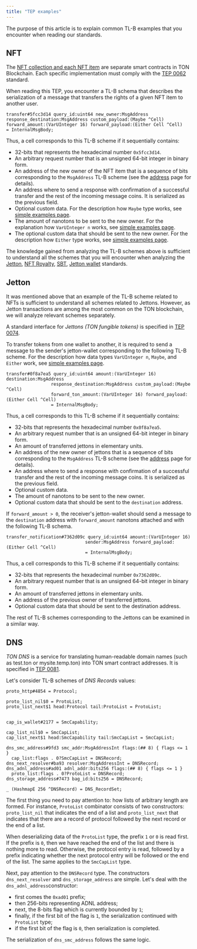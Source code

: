 ```yaml
---
title: "TEP examples"
---
```


The purpose of this article is to explain common TL-B examples that you encounter when reading our standards.

## NFT

The [NFT collection and each NFT item](/standard/tokens/nft/overview) are separate smart contracts in TON Blockchain. Each specific implementation must
comply with the [TEP 0062](https://github.com/ton-blockchain/TEPs/blob/master/text/0062-nft-standard.md) standard.

When reading this TEP, you encounter a TL-B schema that describes the serialization of a
message that transfers the rights of a given NFT item to another user.

```tlb
transfer#5fcc3d14 query_id:uint64 new_owner:MsgAddress
response_destination:MsgAddress custom_payload:(Maybe ^Cell)
forward_amount:(VarUInteger 16) forward_payload:(Either Cell ^Cell)
= InternalMsgBody;
```

Thus, a cell corresponds to this TL-B scheme if it sequentially contains:

- 32-bits that represents the hexadecimal number `0x5fcc3d14`.
- An arbitrary request number that is an unsigned 64-bit integer in binary form.
- An address of the new owner of the NFT item that is a sequence of bits corresponding to the
  `MsgAddress` TL-B scheme (see the [address](/ton/addresses/overview) page for details).
- An address where to send a response with confirmation of a successful transfer and the rest of the incoming message coins. It is
  serialized as the previous field.
- Optional custom data. For the description how `Maybe` type works,
  see [simple examples page](/language/TL-B/simple-examples).
- The amount of nanotons to be sent to the new owner. For the explanation how `VarUInteger n` works, see
  [simple examples page](/language/TL-B/simple-examples).
- The optional custom data that should be sent to the new owner. For the description how `Either` type works,
  see [simple examples page](/language/TL-B/simple-examples).

The knowledge gained from analyzing the TL-B schemes above is sufficient to understand all the schemes that
you will encounter when analyzing the [Jetton](https://github.com/ton-blockchain/TEPs/blob/master/text/0074-jettons-standard.md#summary),
[NFT Royalty](https://github.com/ton-blockchain/TEPs/blob/master/text/0066-nft-royalty-standard.md),
[SBT](https://github.com/ton-blockchain/TEPs/blob/master/text/0085-sbt-standard.md),
[Jetton wallet](https://github.com/ton-blockchain/TEPs/blob/master/text/0089-jetton-wallet-discovery.md) standards.

## Jetton

It was mentioned above that an example of the TL-B scheme related to NFTs is sufficient to understand all schemes related to Jettons.
However, as Jetton transactions are among the most common on the TON blockchain, we will analyze relevant schemes separately.

A standard interface for _Jettons (TON fungible tokens)_ is specified in [TEP 0074](https://github.com/ton-blockchain/TEPs/blob/master/text/0074-jettons-standard.md).

To transfer tokens from one wallet to another, it is required to send a message to the sender's
jetton-wallet corresponding to the following TL-B scheme. For the description how data types `VarUInteger n`, `Maybe`, and `Either` work, see
[simple examples page](/language/TL-B/simple-examples).

```tlb
transfer#0f8a7ea5 query_id:uint64 amount:(VarUInteger 16) destination:MsgAddress
                 response_destination:MsgAddress custom_payload:(Maybe ^Cell)
                 forward_ton_amount:(VarUInteger 16) forward_payload:(Either Cell ^Cell)
                 = InternalMsgBody;
```

Thus, a cell corresponds to this TL-B scheme if it sequentially contains:

- 32-bits that represents the hexadecimal number `0x0f8a7ea5`.
- An arbitrary request number that is an unsigned 64-bit integer in binary form.
- An amount of transferred jettons in elementary units.
- An address of the new owner of jettons that is a sequence of bits corresponding to the
  `MsgAddress` TL-B scheme (see the [address](/ton/addresses/overview) page for details).
- An address where to send a response with confirmation of a successful transfer and the rest of the incoming message coins. It is
  serialized as the previous field.
- Optional custom data.
- The amount of nanotons to be sent to the new owner.
- Optional custom data that should be sent to the `destination` address.

If `forward_amount > 0`, the receiver's jetton-wallet should send a message to the `destination` address with
`forward_amount` nanotons attached and with the following TL-B schema.

```tlb
transfer_notification#7362d09c query_id:uint64 amount:(VarUInteger 16)
                              sender:MsgAddress forward_payload:(Either Cell ^Cell)
                              = InternalMsgBody;
```

Thus, a cell corresponds to this TL-B scheme if it sequentially contains:

- 32-bits that represents the hexadecimal number `0x7362d09c`.
- An arbitrary request number that is an unsigned 64-bit integer in binary form.
- An amount of transferred jettons in elementary units.
- An address of the previous owner of transferred jettons.
- Optional custom data that should be sent to the destination address.

The rest of TL-B schemes corresponding to the Jettons can be examined in a similar way.

## DNS

_TON DNS_ is a service for translating human-readable domain names (such as test.ton or mysite.temp.ton) into TON smart contract addresses.
It is specified in [TEP 0081](https://github.com/ton-blockchain/TEPs/blob/master/text/0081-dns-standard.md).

Let's consider TL-B schemes of _DNS Records_ values:

```tlb
proto_http#4854 = Protocol;

proto_list_nil$0 = ProtoList;
proto_list_next$1 head:Protocol tail:ProtoList = ProtoList;


cap_is_wallet#2177 = SmcCapability;

cap_list_nil$0 = SmcCapList;
cap_list_next$1 head:SmcCapability tail:SmcCapList = SmcCapList;

dns_smc_address#9fd3 smc_addr:MsgAddressInt flags:(## 8) { flags <= 1 }
  cap_list:flags . 0?SmcCapList = DNSRecord;
dns_next_resolver#ba93 resolver:MsgAddressInt = DNSRecord;
dns_adnl_address#ad01 adnl_addr:bits256 flags:(## 8) { flags <= 1 }
  proto_list:flags . 0?ProtoList = DNSRecord;
dns_storage_address#7473 bag_id:bits256 = DNSRecord;

_ (HashmapE 256 ^DNSRecord) = DNS_RecordSet;
```

The first thing you need to pay attention to: how lists of arbitrary length are formed.
For instance, `ProtoList` combinator consists of two constructors: `proto_list_nil` that indicates the end of a list and
`proto_list_next` that indicates that there are a record of protocol followed by the next record or the end of a list.

When deserializing data of the `ProtoList` type, the prefix `1` or `0` is read first. If the prefix is `0`, then we have reached the end
of the list and there is nothing more to read. Otherwise, the protocol entry is read, followed by a prefix
indicating whether the next protocol entry will be followed or the end of the list. The same applies to the `SmcCapList` type.

Next, pay attention to the `DNSRecord` type. The constructors `dns_next_resolver` and `dns_storage_address` are simple.
Let's deal with the `dns_adnl_address`constructor:

- first comes the `0xad01` prefix;
- then 256-bits representing ADNL address;
- next, the 8-bits flag which is currently bounded by `1`;
- finally, if the first bit of the flag is `1`, the serialization continued with `ProtoList` type;
- if the first bit of the flag is `0`, then serialization is completed.

The serialization of `dns_smc_address` follows the same logic.
